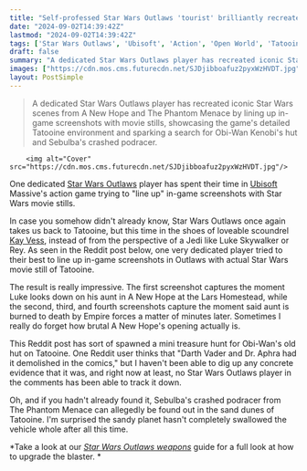 ```yaml
---
title: "Self-professed Star Wars Outlaws 'tourist' brilliantly recreates Tatooine stills from A New Hope"
date: "2024-09-02T14:39:42Z"
lastmod: "2024-09-02T14:39:42Z"
tags: ['Star Wars Outlaws', 'Ubisoft', 'Action', 'Open World', 'Tatooine', 'Scoundrel', 'Blaster']
draft: false
summary: "A dedicated Star Wars Outlaws player has recreated iconic Star Wars scenes from A New Hope and The Phantom Menace by lining up in-game screenshots with movie stills, showcasing the game's detailed Tatooine environment and sparking a search for Obi-Wan Kenobi's hut and Sebulba's crashed podracer."
images: ["https://cdn.mos.cms.futurecdn.net/SJDjibboafuz2pyxWzHVDT.jpg"]
layout: PostSimple
---
```

> A dedicated Star Wars Outlaws player has recreated iconic Star Wars scenes from A New Hope and The Phantom Menace by lining up in-game screenshots with movie stills, showcasing the game's detailed Tatooine environment and sparking a search for Obi-Wan Kenobi's hut and Sebulba's crashed podracer.


        <img alt="Cover" src="https://cdn.mos.cms.futurecdn.net/SJDjibboafuz2pyxWzHVDT.jpg"/>
        
One dedicated [Star Wars Outlaws](https://www.gamesradar.com/star-wars-outlaws-guide/) player has spent their time in [Ubisoft](https://www.gamesradar.com/tag/ubisoft/) Massive's action game trying to "line up" in-game screenshots with Star Wars movie stills.

In case you somehow didn't already know, Star Wars Outlaws once again takes us back to Tatooine, but this time in the shoes of loveable scoundrel [Kay Vess](https://www.gamesradar.com/games/action/star-wars-outlaws-main-character-kay-vess/), instead of from the perspective of a Jedi like Luke Skywalker or Rey. As seen in the Reddit post below, one very dedicated player tried to their best to line up in-game screenshots in Outlaws with actual Star Wars movie still of Tatooine. 

The result is really impressive. The first screenshot captures the moment Luke looks down on his aunt in A New Hope at the Lars Homestead, while the second, third, and fourth screenshots capture the moment said aunt is burned to death by Empire forces a matter of minutes later. Sometimes I really do forget how brutal A New Hope's opening actually is.

This Reddit post has sort of spawned a mini treasure hunt for Obi-Wan's old hut on Tatooine. One Reddit user thinks that "Darth Vader and Dr. Aphra had it demolished in the comics," but I haven't been able to dig up any concrete evidence that it was, and right now at least, no Star Wars Outlaws player in the comments has been able to track it down. 

Oh, and if you hadn't already found it, Sebulba's crashed podracer from The Phantom Menace can allegedly be found out in the sand dunes of Tatooine. I'm surprised the sandy planet hasn't completely swallowed the vehicle whole after all this time.

*Take a look at our *[<em>Star Wars Outlaws weapons</em>](https://www.gamesradar.com/games/action/star-wars-outlaws-weapons-blaster/)* guide for a full look at how to upgrade the blaster. *
        
